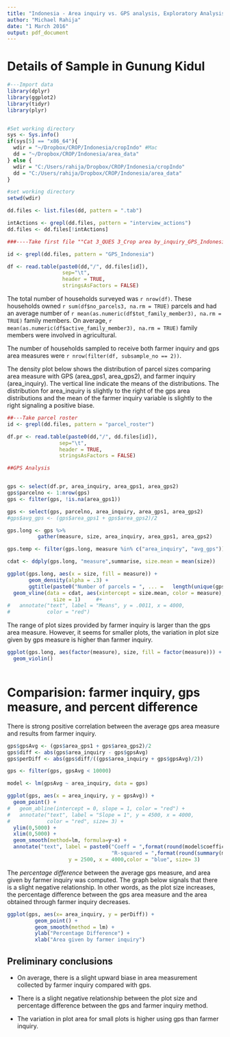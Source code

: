 ```yaml
---
title: "Indonesia - Area inquiry vs. GPS analysis, Exploratory Analysis"
author: "Michael Rahija"
date: "1 March 2016"
output: pdf_document
---
```


# Details of Sample in Gunung Kidul

```r
#---Import data
library(dplyr)
library(ggplot2)
library(tidyr)
library(plyr)


#Set working directory
sys <- Sys.info()
if(sys[5] == "x86_64"){
  wdir = "~/Dropbox/CROP/Indonesia/cropIndo" #Mac
  dd = "~/Dropbox/CROP/Indonesia/area_data"
} else {
  wdir = "C:/Users/rahija/Dropbox/CROP/Indonesia/cropIndo"
  dd = "C:/Users/rahija/Dropbox/CROP/Indonesia/area_data"
}

#set working directory
setwd(wdir)

dd.files <- list.files(dd, pattern = ".tab")

intActions <- grepl(dd.files, pattern = "interview_actions")
dd.files <- dd.files[!intActions]

###----Take first file ""Cat 3_QUES 3_Crop area by_inquiry_GPS_Indonesia_Iswadi.tab"

id <- grepl(dd.files, pattern = "GPS_Indonesia")

df <- read.table(paste0(dd,"/", dd.files[id]), 
                  sep="\t",
                  header = TRUE,
                  stringsAsFactors = FALSE)
```

The total number of households surveyed was `r nrow(df)`. These households owned  `r sum(df$no_parcels3, na.rm = TRUE)` parcels and had an average number of  `r mean(as.numeric(df$tot_family_member3), na.rm = TRUE)` family members. On average, 
 `r mean(as.numeric(df$active_family_member3), na.rm = TRUE)` family members were involved in agricultural. 
 
The number of households sampled to receive both farmer inquiry and gps area measures were  `r nrow(filter(df, subsample_no == 2))`.

The density plot below shows the distribution of parcel sizes comparing area measure with GPS (area_gps1, area_gps2), and farmer inquiry (area_inquiry). The vertical line indicate the means of the distributions. The distribution for area_inquiry is slightly to the right of the gps area distributions and the mean of the farmer inquiry variable is slightly to the right signaling a positive biase.

```r
##---Take parcel roster
id <- grepl(dd.files, pattern = "parcel_roster")

df.pr <- read.table(paste0(dd,"/", dd.files[id]), 
                 sep="\t",
                 header = TRUE,
                 stringsAsFactors = FALSE)

##GPS Analysis


gps <- select(df.pr, area_inquiry, area_gps1, area_gps2)
gps$parcelno <- 1:nrow(gps)
gps <- filter(gps, !is.na(area_gps1))

gps <- select(gps, parcelno, area_inquiry, area_gps1, area_gps2)
#gps$avg_gps <- (gps$area_gps1 + gps$area_gps2)/2

gps.long <- gps %>% 
          gather(measure, size, area_inquiry, area_gps1, area_gps2)

gps.temp <- filter(gps.long, measure %in% c("area_inquiry", "avg_gps"))

cdat <- ddply(gps.long, "measure",summarise, size.mean = mean(size))

ggplot(gps.long, aes(x = size, fill = measure)) +
       geom_density(alpha = .3) +
       ggtitle(paste0("Number of parcels = ", ... =   length(unique(gps.long$parcelno)))) +
  geom_vline(data = cdat, aes(xintercept = size.mean, color = measure),
               size = 1)     #+
#   annotate("text", label = "Means", y = .0011, x = 4000, 
#            color = "red") 

```

The range of plot sizes provided by farmer inquiry is larger than the gps area measure. However, it seems for smaller plots, the variation in plot size given by gps measure is higher than farmer inquiry. 

```r
ggplot(gps.long, aes(factor(measure), size, fill = factor(measure))) +
  geom_violin()
    
```

# Comparision: farmer inquiry, gps measure, and percent difference

There is strong positive correlation between the average gps area measure and results from farmer inquiry. 

```r
gps$gpsAvg <- (gps$area_gps1 + gps$area_gps2)/2
gps$diff <- abs(gps$area_inquiry - gps$gpsAvg)
gps$perDiff <- abs(gps$diff/((gps$area_inquiry + gps$gpsAvg)/2))

gps <- filter(gps, gpsAvg < 10000)

model <- lm(gpsAvg ~ area_inquiry, data = gps)

ggplot(gps, aes(x = area_inquiry, y = gpsAvg)) +
  geom_point() +
#   geom_abline(intercept = 0, slope = 1, color = "red") +
#   annotate("text", label = "Slope = 1", y = 4500, x = 4000, 
#            color = "red", size= 3) +
  ylim(0,5000) +
  xlim(0,5000) +
  geom_smooth(method=lm, formula=y~x) +
  annotate("text", label = paste0("Coeff = ",format(round(model$coefficients[[2]],2)), " ,","\n",
                                  "R-squared = ",format(round(summary(model)$r.squared,2)) ), 
                    y = 2500, x = 4000,color = "blue", size= 3)
```

The *percentage difference* between the average gps measure, and area given by farmer inquiry was computed. The graph below signals that there is a slight negative relationship. In other words, as the plot size increases, the percentage difference between the gps area measure and the area obtained through farmer inquiry decreases.


```r
ggplot(gps, aes(x= area_inquiry, y = perDiff)) +
         geom_point() +
         geom_smooth(method = lm) +
         ylab("Percentage Difference") +
         xlab("Area given by farmer inquiry")
```

## Preliminary conclusions

* On average, there is a slight upward biase in area measurement collected by farmer inquiry compared with gps. 

* There is a slight negative relationship between the plot size and percentage difference between the gps and farmer inquiry method.

* The variation in plot area for small plots is higher using gps than farmer inquiry. 
